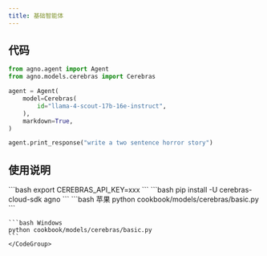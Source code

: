 ```yaml
---
title: 基础智能体
---
```

## 代码

```python cookbook/models/cerebras/basic.py
from agno.agent import Agent
from agno.models.cerebras import Cerebras

agent = Agent(
    model=Cerebras(
        id="llama-4-scout-17b-16e-instruct",
    ),
    markdown=True,
)

agent.print_response("write a two sentence horror story")
```

## 使用说明

<Steps>
  <Snippet file="create-venv-step.mdx" />

  <Step title="设置您的 API 密钥">
    ```bash
    export CEREBRAS_API_KEY=xxx
    ```
  </Step>

  <Step title="安装库">
    ```bash
    pip install -U cerebras-cloud-sdk agno
    ```
  </Step>

  <Step title="运行智能体">
    <CodeGroup>
    ```bash 苹果
    python cookbook/models/cerebras/basic.py
    ```

    ```bash Windows
    python cookbook/models/cerebras/basic.py
    ```
    </CodeGroup>
  </Step>
</Steps>